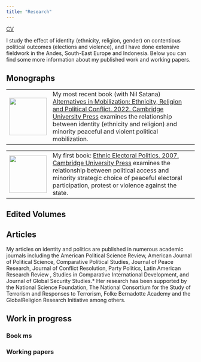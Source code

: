 ```yaml
---
title: "Research"
---
```


[CV](files/Birnir_CV.pdf)

I study the effect of identity (ethnicity, religion, gender) on contentious political outcomes (elections and violence), and I have done extensive fieldwork in the Andes, South-East Europe and Indonesia. Below you can find some more information about my published work and working papers.

## Monographs

+-------------------------------------------+----------------------------------------------------------------------------------------------------------------------------------------------------------------------------------------------------------------------------------------------------------------------------------------------------------------------------------------------------------------------------------------------------------------------------------------------------------------------------------------------------+
| ![](images/Alternatives.png){width="100"} | My most recent book (with Nil Satana) [Alternatives in Mobilization: Ethnicity, Religion and Political Conflict. 2022. Cambridge University Press](https://www.amazon.com/Alternatives-Mobilization-Ethnicity-Religion-Political-ebook/dp/B09YM2XZFT/ref=sr_1_3?crid=3BVVYV26GAIY4&keywords=Birnir+Johanna&qid=1677881510&sprefix=birnir+johanna%2Caps%2C144&sr=8-3) examines the relationship between identity (ethnicity and religion) and minority peaceful and violent political mobilization. |
+-------------------------------------------+----------------------------------------------------------------------------------------------------------------------------------------------------------------------------------------------------------------------------------------------------------------------------------------------------------------------------------------------------------------------------------------------------------------------------------------------------------------------------------------------------+

+-----------------------------------------+-------------------------------------------------------------------------------------------------------------------------------------------------------------------------------------------------------------------------------------------------------------------------------------------------------------------------------------------------------------------------------------------------------------------------------------------------------------+
| ![](images/EEPolitics.png){width="100"} | My first book: [Ethnic Electoral Politics. 2007. Cambridge University Press](https://www.amazon.com/Ethnicity-Electoral-Politics-J%C3%B3hanna-Krist%C3%ADn-ebook/dp/B0014D3T5U/ref=sr_1_1?crid=3BVVYV26GAIY4&keywords=Birnir+Johanna&qid=1677881738&sprefix=birnir+johanna%2Caps%2C144&sr=8-1) examines the relationship between political access and minority strategic choice of peaceful electoral participation, protest or violence against the state. |
+-----------------------------------------+-------------------------------------------------------------------------------------------------------------------------------------------------------------------------------------------------------------------------------------------------------------------------------------------------------------------------------------------------------------------------------------------------------------------------------------------------------------+

## Edited Volumes

## Articles

My articles on identity and politics are published in numerous academic journals including the American Political Science Review, American Journal of Political Science, Comparative Political Studies, Journal of Peace Research, Journal of Conflict Resolution, Party Politics, Latin American Research Review , Studies in Comparative International Development, and Journal of Global Security Studies.\* Her research has been supported by the National Science Foundation, The National Consortium for the Study of Terrorism and Responses to Terrorism, Folke Bernadotte Academy and the GlobalReligion Research Initiative among others.

## Work in progress

### Book ms

### Working papers
